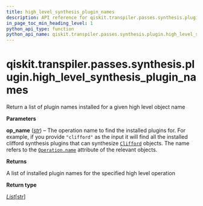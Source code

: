 ```yaml
---
title: high_level_synthesis_plugin_names
description: API reference for qiskit.transpiler.passes.synthesis.plugin.high_level_synthesis_plugin_names
in_page_toc_min_heading_level: 1
python_api_type: function
python_api_name: qiskit.transpiler.passes.synthesis.plugin.high_level_synthesis_plugin_names
---
```


<span id="qiskit-transpiler-passes-synthesis-plugin-high-level-synthesis-plugin-names" />

# qiskit.transpiler.passes.synthesis.plugin.high\_level\_synthesis\_plugin\_names

<Function id="qiskit.transpiler.passes.synthesis.plugin.high_level_synthesis_plugin_names" github="https://github.com/qiskit/qiskit/tree/stable/1.0/qiskit/transpiler/passes/synthesis/plugin.py" signature="qiskit.transpiler.passes.synthesis.plugin.high_level_synthesis_plugin_names(op_name)">
  Return a list of plugin names installed for a given high level object name

  **Parameters**

  **op\_name** ([*str*](https://docs.python.org/3/library/stdtypes.html#str "(in Python v3.12)")) – The operation name to find the installed plugins for. For example, if you provide `"clifford"` as the input it will find all the installed clifford synthesis plugins that can synthesize [`Clifford`](qiskit.quantum_info.Clifford "qiskit.quantum_info.Clifford") objects. The name refers to the [`Operation.name`](qiskit.circuit.Operation#name "qiskit.circuit.Operation.name") attribute of the relevant objects.

  **Returns**

  A list of installed plugin names for the specified high level operation

  **Return type**

  [*List*](https://docs.python.org/3/library/typing.html#typing.List "(in Python v3.12)")\[[str](https://docs.python.org/3/library/stdtypes.html#str "(in Python v3.12)")]
</Function>

